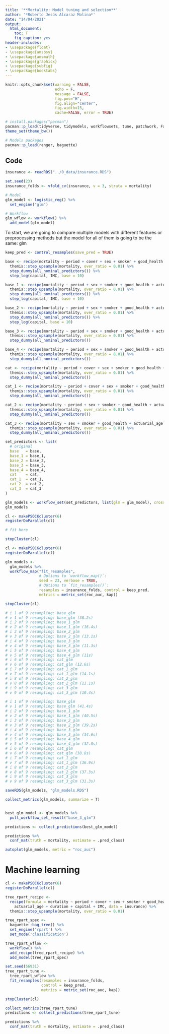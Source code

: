 ```yaml
---
title: '**Mortality: Model tuning and selection**'
author: '*Roberto Jesús Alcaraz Molina*'
date: "14/04/2021"
output:
  html_document:
    toc: T
    fig_caption: yes
header-includes: 
- \usepackage{float}
- \usepackage{amsbsy}
- \usepackage{amsmath}
- \usepackage{graphicx}
- \usepackage{subfig}
- \usepackage{booktabs}
---
```


```r
knitr::opts_chunk$set(warning = FALSE, 
                      echo = F, 
                      message = FALSE,
                      fig.pos="H", 
                      fig.align="center",
                      fig.width=15,
                      cache=FALSE, error = TRUE)
```

```r
# install.packages("pacman")
pacman::p_load(tidyverse, tidymodels, workflowsets, tune, patchwork, FactoMineR, doParallel, usemodels)
theme_set(theme_bw())

# Models packages
pacman::p_load(ranger, baguette)
```

## Code

```r
insurance <- readRDS("../0_data/insurance.RDS")

set.seed(23)
insurance_folds <- vfold_cv(insurance, v = 3, strata = mortality)

# Model
glm_model <- logistic_reg() %>%
  set_engine("glm")

# Workflow
glm_wflow <- workflow() %>%
  add_model(glm_model)
```

To start, we are going to compare multiple models with different features or preprocessing methods but the model for all of them is going to be the same: glm

```r
keep_pred <- control_resamples(save_pred = TRUE)

base <- recipe(mortality ~ period + cover + sex + smoker + good_health + actuarial_age + duration + capital + IMC, data = insurance) %>%
  themis::step_upsample(mortality, over_ratio = 0.01) %>%
  step_dummy(all_nominal_predictors()) %>%
  step_log(capital, IMC, base = 10)

base_1 <- recipe(mortality ~ period + sex + smoker + good_health + actuarial_age + duration + capital + IMC, data = insurance) %>%
  themis::step_upsample(mortality, over_ratio = 0.01) %>%
  step_dummy(all_nominal_predictors()) %>%
  step_log(capital, IMC, base = 10)

base_2 <- recipe(mortality ~ period + sex + smoker + good_health + actuarial_age + duration + capital, data = insurance) %>%
  themis::step_upsample(mortality, over_ratio = 0.01) %>%
  step_dummy(all_nominal_predictors()) %>%
  step_log(capital, base = 10)

base_3 <- recipe(mortality ~ period + sex + smoker + good_health + actuarial_age + duration, data = insurance) %>%
  themis::step_upsample(mortality, over_ratio = 0.01) %>%
  step_dummy(all_nominal_predictors()) 

base_4 <- recipe(mortality ~ period + sex + smoker + good_health + actuarial_age, data = insurance) %>%
  themis::step_upsample(mortality, over_ratio = 0.01) %>%
  step_dummy(all_nominal_predictors())

cat <- recipe(mortality ~ period + cover + sex + smoker + good_health + actuarial_age + duration + capital_factor_2 + IMC_factor_2, data = insurance) %>%
  themis::step_upsample(mortality, over_ratio = 0.01) %>%
  step_dummy(all_nominal_predictors())

cat_1 <- recipe(mortality ~ period + cover + sex + smoker + good_health + actuarial_age + duration + IMC_factor_2, data = insurance) %>%
  themis::step_upsample(mortality, over_ratio = 0.01) %>%
  step_dummy(all_nominal_predictors())

cat_2 <- recipe(mortality ~ period + sex + smoker + good_health + actuarial_age + duration + IMC_factor_2, data = insurance) %>%
  themis::step_upsample(mortality, over_ratio = 0.01) %>%
  step_dummy(all_nominal_predictors())

cat_3 <- recipe(mortality ~ sex + smoker + good_health + actuarial_age + duration + IMC_factor_2, data = insurance) %>%
  themis::step_upsample(mortality, over_ratio = 0.01) %>%
  step_dummy(all_nominal_predictors())

set_predictors <- list(
  # original
  base   = base,
  base_1 = base_1,
  base_2 = base_2, 
  base_3 = base_3,
  base_4 = base_4,
  cat    = cat,  
  cat_1  = cat_1, 
  cat_2  = cat_2, 
  cat_3  = cat_3
)

glm_models <- workflow_set(set_predictors, list(glm = glm_model), cross = F)
glm_models
```

```r
cl <- makePSOCKcluster(6)
registerDoParallel(cl)

# fit here

stopCluster(cl)
```


```r
cl <- makePSOCKcluster(6)
registerDoParallel(cl)

glm_models <- 
  glm_models %>% 
  workflow_map("fit_resamples", 
               # Options to `workflow_map()`: 
               seed = 23, verbose = TRUE,
               # Options to `fit_resamples()`: 
               resamples = insurance_folds, control = keep_pred,
               metrics = metric_set(roc_auc, kap))

stopCluster(cl)

# i 1 of 9 resampling: base_glm
# v 1 of 9 resampling: base_glm (38.2s)
# i 2 of 9 resampling: base_1_glm
# v 2 of 9 resampling: base_1_glm (16.4s)
# i 3 of 9 resampling: base_2_glm
# v 3 of 9 resampling: base_2_glm (13.1s)
# i 4 of 9 resampling: base_3_glm
# v 4 of 9 resampling: base_3_glm (11.3s)
# i 5 of 9 resampling: base_4_glm
# v 5 of 9 resampling: base_4_glm (11s)
# i 6 of 9 resampling: cat_glm
# v 6 of 9 resampling: cat_glm (12.6s)
# i 7 of 9 resampling: cat_1_glm
# v 7 of 9 resampling: cat_1_glm (14.1s)
# i 8 of 9 resampling: cat_2_glm
# v 8 of 9 resampling: cat_2_glm (11.1s)
# i 9 of 9 resampling: cat_3_glm
# v 9 of 9 resampling: cat_3_glm (10.4s)

# i 1 of 9 resampling: base_glm
# v 1 of 9 resampling: base_glm (41.4s)
# i 2 of 9 resampling: base_1_glm
# v 2 of 9 resampling: base_1_glm (40.5s)
# i 3 of 9 resampling: base_2_glm
# v 3 of 9 resampling: base_2_glm (39.2s)
# i 4 of 9 resampling: base_3_glm
# v 4 of 9 resampling: base_3_glm (34.6s)
# i 5 of 9 resampling: base_4_glm
# v 5 of 9 resampling: base_4_glm (32.8s)
# i 6 of 9 resampling: cat_glm
# v 6 of 9 resampling: cat_glm (38.8s)
# i 7 of 9 resampling: cat_1_glm
# v 7 of 9 resampling: cat_1_glm (36.9s)
# i 8 of 9 resampling: cat_2_glm
# v 8 of 9 resampling: cat_2_glm (37.3s)
# i 9 of 9 resampling: cat_3_glm
# v 9 of 9 resampling: cat_3_glm (31.3s)
```

```r
saveRDS(glm_models, "glm_models.RDS")
```

```r
collect_metrics(glm_models, summarize = T)


best_glm_model <- glm_models %>% 
  pull_workflow_set_result("base_3_glm") 

predictions <- collect_predictions(best_glm_model)

predictions %>%
  conf_mat(truth = mortality, estimate = .pred_class)
```

```r
autoplot(glm_models, metric = "roc_auc")
```


# Machine learning


```r
cl <- makePSOCKcluster(6)
registerDoParallel(cl)

tree_rpart_recipe <- 
  recipe(formula = mortality ~ period + cover + sex + smoker + good_health + 
    actuarial_age + duration + capital + IMC, data = insurance) %>%
  themis::step_upsample(mortality, over_ratio = 0.01)

tree_rpart_spec <-
  baguette::bag_tree() %>%
  set_engine('rpart') %>%
  set_mode('classification')

tree_rpart_wflow <- 
  workflow() %>% 
  add_recipe(tree_rpart_recipe) %>% 
  add_model(tree_rpart_spec) 

set.seed(56931)
tree_rpart_tune <-
  tree_rpart_wflow %>%
  fit_resamples(resamples = insurance_folds,
                control = keep_pred, 
                metrics = metric_set(roc_auc, kap))

stopCluster(cl)

collect_metrics(tree_rpart_tune)
predictions <- collect_predictions(tree_rpart_tune)

predictions %>%
  conf_mat(truth = mortality, estimate = .pred_class)
```
















